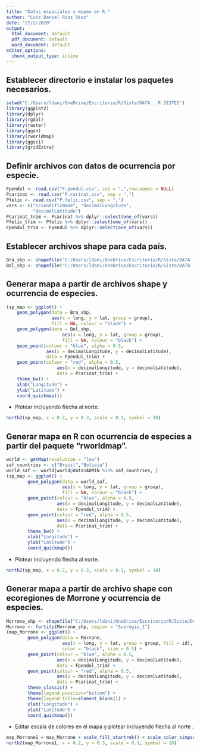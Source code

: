 ---
title: "Datos espaciales y mapeo en R."
author: "Luis Daniel Ríos Díaz"
date: "27/2/2020"
output:
  html_document: default
  pdf_document: default
  word_document: default
editor_options: 
  chunk_output_type: inline
---
## Establecer directorio e instalar los paquetes necesarios.
```{r setup, include=TRUE, warning=FALSE, message=FALSE}
setwd("C:/Users/ldani/OneDrive/Escritorio/R/Siste/DATA _ R SISTES")
library(ggplot2)  
library(dplyr)  
library(rgdal)  
library(raster) 
library(ggsn) 
library(rworldmap)  
library(ggsci)
library(gridExtra)
```

## Definir archivos con datos de ocurrencia por especie.
```{r, include=TRUE, warning=FALSE, message=FALSE}
Fpendul <- read.csv("F.pendul.csv", sep = ",",row.names = NULL)
Pcarinat <- read.csv("P.carinat.csv", sep = ",")
Pfelic <- read.csv("P.felic.csv", sep = ",")
vars <- c("scientificName", "decimalLongitude",
          "decimalLatitude")
Pcarinat_trim <- Pcarinat %>% dplyr::select(one_of(vars))
Pfelic_trim <- Pfelic %>% dplyr::select(one_of(vars))
Fpendul_trim <- Fpendul %>% dplyr::select(one_of(vars))
```

## Establecer archivos shape para cada país. 
```{r, include=TRUE, warning=FALSE, message=FALSE}
Bra_shp <- shapefile("C:/Users/ldani/OneDrive/Escritorio/R/Siste/DATA _ R SISTES/BRA_adm1.shp")
Bol_shp <- shapefile("C:/Users/ldani/OneDrive/Escritorio/R/Siste/DATA _ R SISTES/BOL_adm1.shp")
```

## Generar mapa a partir de archivos shape y ocurrencia de especies. 
```{r, include=TRUE, warning=FALSE, message=FALSE, fig.show='hide'}
(sp_map <- ggplot() + 
    geom_polygon(data = Bra_shp,
                 aes(x = long, y = lat, group = group),
                 fill = NA, colour = "black") +
    geom_polygon(data = Bol_shp,
                     aes(x = long, y = lat, group = group),
                     fill = NA, colour = "black") +
    geom_point(colour = "blue", alpha = 0.5,
               aes(x = decimalLongitude, y = decimalLatitude),
               data = Fpendul_trim) +
    geom_point(colour = "red", alpha = 0.5,
                   aes(x = decimalLongitude, y = decimalLatitude),
                   data = Pcarinat_trim) +
    theme_bw() +
    xlab("Longitude") +
    ylab("Latitude") + 
    coord_quickmap())
```
+ Plotear incluyendo flecha al norte.
```{r, include=TRUE, warning=FALSE, message=FALSE}
north2(sp_map, x = 0.2, y = 0.3, scale = 0.1, symbol = 10)
```

## Generar mapa en R con ocurrencia de especies a partir del paquete "rworldmap".
```{r, include=TRUE, warning=FALSE, message=FALSE, fig.show='hide'}
world <- getMap(resolution = "low")
saf_countries <- c("Brazil","Bolivia")
world_saf <- world[world@data$ADMIN %in% saf_countries, ]
(sp_map <- ggplot() + 
        geom_polygon(data = world_saf,
                     aes(x = long, y = lat, group = group),
                     fill = NA, colour = "black") + 
        geom_point(colour = "blue", alpha = 0.5,
                   aes(x = decimalLongitude, y = decimalLatitude),
                   data = Fpendul_trim) +
        geom_point(colour = "red", alpha = 0.5,
                   aes(x = decimalLongitude, y = decimalLatitude),
                   data = Pcarinat_trim) +
        theme_bw() +
        xlab("Longitude") +
        ylab("Latitude") + 
        coord_quickmap())
```
+ Plotear incluyendo flecha al norte.
```{r, include=TRUE, warning=FALSE, message=FALSE}
north2(sp_map, x = 0.2, y = 0.3, scale = 0.1, symbol = 10)
```

## Generar mapa a partir de archivo shape con ecoregiones de Morrone y ocurrencia de especies.
```{r, include=TRUE, warning=FALSE, message=FALSE, fig.show='hide'}
Morrone_shp <- shapefile("C:/Users/ldani/OneDrive/Escritorio/R/Siste/DATA _ R SISTES/Lowenberg_Neto_2014.shp")
Morrone <- fortify(Morrone_shp, region = "Subregio_1")
(map_Morrone <- ggplot() +
        geom_polygon(data = Morrone,
                     aes(x = long, y = lat, group = group, fill = id),
                     color = "black", size = 0.5) +
        geom_point(colour = "blue", alpha = 0.5,
                   aes(x = decimalLongitude, y = decimalLatitude),
                   data = Fpendul_trim) +
        geom_point(colour = "red", alpha = 0.5,
                   aes(x = decimalLongitude, y = decimalLatitude),
                   data = Pcarinat_trim) +
        theme_classic() +
        theme(legend.position="bottom") +
        theme(legend.title=element_blank()) + 
        xlab("Longitude") +
        ylab("Latitude") + 
        coord_quickmap())
```

+ Editar escala de colores en el mapa y plotear incluyendo flecha al norte .
```{r, include=TRUE, warning=FALSE, message=FALSE}
map_Morrone1 = map_Morrone + scale_fill_startrek() + scale_color_simpsons()
north2(map_Morrone1, x = 0.2, y = 0.3, scale = 0.1, symbol = 10)
```
